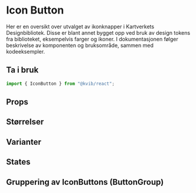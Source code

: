
<Meta of={IconButtonStories} />

# Icon Button

Her er en oversikt over utvalget av ikonknapper i Kartverkets Designbibliotek. Disse er blant annet bygget opp ved bruk av design tokens fra biblioteket, eksempelvis farger og ikoner. I dokumentasjonen følger beskrivelse av komponenten og bruksområde, sammen med kodeeksempler.

## Ta i bruk

```jsx
import { IconButton } from "@kvib/react";
```

## Props

<Canvas of={IconButtonStories.IconButton} />
<Controls of={IconButtonStories.IconButton} />

## Størrelser

<Canvas of={IconButtonStories.IconButtonSizes} />

## Varianter

<Canvas of={IconButtonStories.IconButtonVariants} />

## States

<Canvas of={IconButtonStories.IconButtonStates} />

## Gruppering av IconButtons (ButtonGroup)

<Canvas of={IconButtonStories.IconButtonGroup} />
